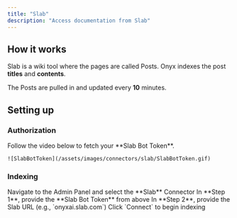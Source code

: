 ```yaml
---
title: "Slab"
description: "Access documentation from Slab"
---
```


## How it works

Slab is a wiki tool where the pages are called Posts. Onyx indexes the post **titles** and **contents**.

The Posts are pulled in and updated every **10** minutes.

## Setting up

### Authorization

<Steps>
  <Step title="Fetch Slab Bot Token">
    Follow the video below to fetch your **Slab Bot Token**.

    ![SlabBotToken](/assets/images/connectors/slab/SlabBotToken.gif)
  </Step>
</Steps>

### Indexing

<Steps>
  <Step title="Open Slab connector">
    Navigate to the Admin Panel and select the **Slab** Connector
  </Step>

  <Step title="Enter Bot Token">
    In **Step 1**, provide the **Slab Bot Token** from above
  </Step>

  <Step title="Enter Slab URL">
    In **Step 2**, provide the Slab URL (e.g., `onyxai.slab.com`)
  </Step>

  <Step title="Start indexing">
    Click `Connect` to begin indexing
  </Step>
</Steps>
